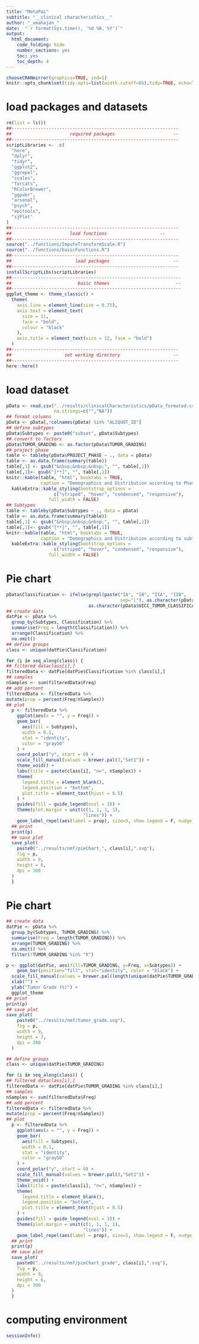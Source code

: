 ```yaml
---
title: "MetaPac"
subtitle: "__clinical characteristics__"
author: "_umahajan_"
date:  "`r format(Sys.time(), '%d %B, %Y')`"
output:
  html_document: 
    code_folding: hide
    number_sections: yes
    toc: yes
    toc_depth: 4
---
```


```r
chooseCRANmirror(graphics=TRUE, ind=1)
knitr::opts_chunk$set(tidy.opts=list(width.cutoff=85),tidy=TRUE, echo=TRUE, warning=FALSE, message=FALSE)
```

# load packages and datasets

```r
rm(list = ls())
##---------------------------------------------------------------
##                      required packages                      --
##---------------------------------------------------------------
scriptLibraries <-  c(
  "here",
  "dplyr",
  "tidyr",
  "ggplot2",
  "ggrepel",
  "scales",
  "forcats",
  "RColorBrewer",
  "ggpubr",
  "arsenal",
  "psych", 
  "epitools",
  "sjPlot"
)
##---------------------------------------------------------------
##                      load functions                    --
##---------------------------------------------------------------
source("../functions/ImputeTransformScale.R")
source("../functions/basicFunctions.R")
##---------------------------------------------------------------
##                        load packages                        --
##---------------------------------------------------------------
installScriptLibs(scriptLibraries)
##----------------------------------------------------------------
##                         basic themes                         --
##----------------------------------------------------------------
ggplot_theme <- theme_classic() +
  theme(
    axis.line = element_line(size = 0.75),
    axis.text = element_text(
      size = 11,
      face = "bold",
      colour = "black"
    ),
    axis.title = element_text(size = 12, face = "bold")
  )
##---------------------------------------------------------------
##                    set working directory                    --
##---------------------------------------------------------------
here::here()
```

# load dataset
```r
pData <- read.csv("../results/clinicalCharacteristics/pData_formated.csv",
                  na.strings=c("","NA"))
## format columns
pData <- pData[,!colnames(pData) %in% "ALIQUOT_ID"]
## define subtypes
pData$Subtypes <- paste0("subset", pData$Subtypes)
## convert to factors
pData$TUMOR_GRADING <- as.factor(pData$TUMOR_GRADING)
## project phase
table <- tableby(pData$PROJECT_PHASE ~ ., data = pData)
table <- as.data.frame(summary(table))
table[,1] <- gsub("&nbsp;&nbsp;&nbsp;", "", table[,1])
table[,1]<- gsub("[**]", "", table[,1])
knitr::kable(table, "html", booktabs = TRUE, 
             caption = "Demographics and Distribution according to Phases") %>%
  kableExtra::kable_styling(bootstrap_options = 
                  c("striped", "hover", "condensed", "responsive"), 
                full_width = FALSE)
## Subtypes
table <- tableby(pData$Subtypes ~ ., data = pData)
table <- as.data.frame(summary(table))
table[,1] <- gsub("&nbsp;&nbsp;&nbsp;", "", table[,1])
table[,1]<- gsub("[**]", "", table[,1])
knitr::kable(table, "html", booktabs = TRUE, 
             caption = "Demographics and Distribution according to subtypes") %>%
  kableExtra::kable_styling(bootstrap_options = 
                  c("striped", "hover", "condensed", "responsive"), 
                full_width = FALSE)

```

# Pie chart
```r
pData$Classification <- ifelse(grepl(paste("IA", "IB", "IIA", "IIB",
                                           sep="|"), as.character(pData$UICC_TUMOR_CLASSIFICATION)),"I_II",
                               as.character(pData$UICC_TUMOR_CLASSIFICATION))
## create data
datPie <- pData %>%
  group_by(Subtypes, Classification) %>%
  summarise(Freq = length(Classification)) %>%
  arrange(Classification) %>%
  na.omit()
## define groups
class <- unique(datPie$Classification)

for (i in seq_along(class)) {
## filtered dataclass[i],]
filteredData <- datPie[datPie$Classification %in% class[i],]
## samples
nSamples <- sum(filteredData$Freq)
## add percent
filteredData <- filteredData %>%
mutate(prop = percent(Freq/nSamples))
## plot
  p <- filteredData %>%
    ggplot(aes(x = "", y = Freq)) +
    geom_bar(
      aes(fill = Subtypes),
      width = 0.1,
      stat = "identity",
      color = "gray50"
    ) +
    coord_polar("y", start = 0) +
    scale_fill_manual(values = brewer.pal(3,"Set1")) +
    theme_void() +
    labs(title = paste(class[i], "n=", nSamples)) +
    theme(
      legend.title = element_blank(),
      legend.position = "bottom",
      plot.title = element_text(hjust = 0.5)
    ) +
    guides(fill = guide_legend(ncol = 3)) +
    theme(plot.margin = unit(c(1, 1, 1, 1),
                             "lines")) +
    geom_label_repel(aes(label = prop), size=5, show.legend = F, nudge_x = 3)
  ## print
  print(p)
  ## save plot
  save_plot(
    paste0("../results/nmf/pieChart_", class[i],".svg"),
    fig = p,
    width = 9,
    height = 6,
    dpi = 300
  )
  }
```

# Pie chart
```r
## create data
datPie <- pData %>%
  group_by(Subtypes, TUMOR_GRADING) %>%
  summarise(Freq = length(TUMOR_GRADING)) %>%
  arrange(TUMOR_GRADING) %>%
  na.omit() %>%
  filter(!TUMOR_GRADING %in% "X")

p <- ggplot(datPie, aes(fill=TUMOR_GRADING, y=Freq, x=Subtypes)) + 
    geom_bar(position="fill", stat="identity", color = "black") +
  scale_fill_manual(values = brewer.pal(length(unique(datPie$TUMOR_GRADING)),"Dark2")) +
  xlab("") +
  ylab("Tumor Grade (%)") +
  ggplot_theme
## print
print(p)
## save plot
save_plot(
    paste0("../results/nmf/tumor_grade.svg"),
    fig = p,
    width = 9,
    height = 7,
    dpi = 300
  )

## define groups
class <- unique(datPie$TUMOR_GRADING)

for (i in seq_along(class)) {
## filtered dataclass[i],]
filteredData <- datPie[datPie$TUMOR_GRADING %in% class[i],]
## samples
nSamples <- sum(filteredData$Freq)
## add percent
filteredData <- filteredData %>%
mutate(prop = percent(Freq/nSamples))
## plot
  p <- filteredData %>%
    ggplot(aes(x = "", y = Freq)) +
    geom_bar(
      aes(fill = Subtypes),
      width = 0.1,
      stat = "identity",
      color = "gray50"
    ) +
    coord_polar("y", start = 0) +
    scale_fill_manual(values = brewer.pal(3,"Set1")) +
    theme_void() +
    labs(title = paste(class[i], "n=", nSamples)) +
    theme(
      legend.title = element_blank(),
      legend.position = "bottom",
      plot.title = element_text(hjust = 0.5)
    ) +
    guides(fill = guide_legend(ncol = 3)) +
    theme(plot.margin = unit(c(1, 1, 1, 1),
                             "lines")) +
    geom_label_repel(aes(label = prop), size=5, show.legend = F, nudge_x = 3)
  ## print
  print(p)
  ## save plot
  save_plot(
    paste0("../results/nmf/pieChart_grade", class[i],".svg"),
    fig = p,
    width = 9,
    height = 6,
    dpi = 300
  )
  }
```
# computing environment
```r
sessionInfo()
```

